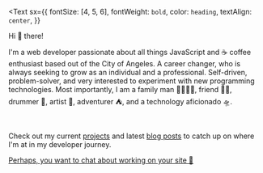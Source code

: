 <Text
  sx={{
    fontSize: [4, 5, 6],
    fontWeight: `bold`,
    color: `heading`,
    textAlign: `center`,
  }}
>
  Hi 👋 there!
</Text>

I'm a web developer passionate about all things JavaScript and ☕ coffee enthusiast based out
of the City of Angeles. A career changer, who is always seeking to grow as an individual and a professional.
Self-driven, problem-solver, and very interested to experiment with new programming technologies.
Most importantly, I am a family man 👨‍👩‍👧‍👦, friend 🧔🏽, drummer 🥁, artist 🎨, adventurer ⛺, and a
technology aficionado 🛸.

<br />

Check out my current [projects](#projects) and latest [blog posts](/blog) to catch up on
where I'm at in my developer journey. <p className="underline text-center">[Perhaps, you want to chat about working on your site 📧](#contact)</p>
